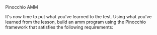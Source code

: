 
<ChallengeTitle>Pinocchio AMM</ChallengeTitle>

It's now time to put what you've learned to the test. Using what you've learned from the lesson, build an amm program using the Pinocchio framework that satisfies the following requirements:

<RequirementList>
  <Requirement
    title="Challenge 1: Creating the `Config` account "
    description="Your program should allow an `initializer` to create a `config` account and create a `Mint` account for your LP token. Define an instruction to do this using an instruction discriminator with value `0`."
  />

  <Requirement
    title="Challenge 2: Depositing into the Amm"
    description="Your program should allow a user to deposit into the liquidity pool of an Amm and calculate the amount of LP tokens they will receive for their contribution. Define an instruction to do this using an instruction discriminator value of `1`."
  />

  <Requirement
    title="Challenge 3: Withdrawing into the Amm"
    description="Your program should allow a user to withdraw from the liquidity pool of an Amm and calculate the amount of LP token to burn for it. Define an instruction to do this using an instruction discriminator value of `2`."
  />

  <Requirement
    title="Challenge 4: Swap into the Amm"
    description="Your program should allow a user to swap from the liquidity pool of an Amm. Define an instruction to do this using an instruction discriminator value of `3`."
  />
</RequirementList>
